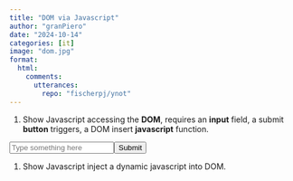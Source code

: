 ```yaml
---
title: "DOM via Javascript"
author: "granPiero"
date: "2024-10-14"
categories: [it]
image: "dom.jpg"
format: 
  html:
    comments:
      utterances: 
        repo: "fischerpj/ynot"
---
```


1.  Show Javascript accessing the **DOM**, requires an **input** field, a submit **button** triggers, a DOM insert **javascript** function.

<input type="text" id="inputField" placeholder="Type something here"><button id="submitButton">Submit</button>

<p id="displayText">

</p>

<script src="script.js"></script>

1.  Show Javascript inject a dynamic javascript into DOM.
